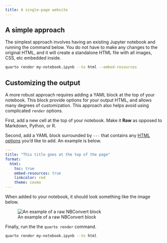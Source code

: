 ```yaml
---
title: A single-page website
---
```


## A simple approach

The simplest approach involves having an existing Jupyter notebook and running the command below. You do not have to make any changes to the original HTML, and it will create a standalone HTML file with all images, CSS, etc embedded inside.

```bash
quarto render my-notebook.ipynb --to html --embed-resources
```

## Customizing the output

A more robust approach requires adding a YAML block at the top of your notebook. This block provide options for your output HTML, and allows many degrees of customization. This approach also helps avoid using complicated `render` options.

First, add a new cell at the top of your notebook. Make it **Raw** as opposed to Markdown, Python, or R.

Second, add a YAML block surrounded by `---` that contains any [HTML options](https://quarto.org/docs/output-formats/html-basics.html) you'd like to add. An example is below.

```yaml
---
title: "This title goes at the top of the page"
format:
  html:
    toc: true
    embed-resources: true
    linkcolor: red
    theme: cosmo
---
```

When added to your notebook, it should look something like the image below.

![An example of a raw NBConvert block](raw.png)

Finally, run the the `quarto render` command.

```bash
quarto render my-notebook.ipynb --to html
```